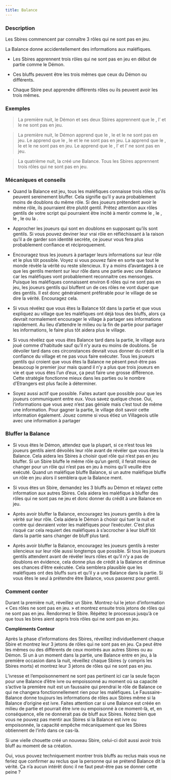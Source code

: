 ```yaml
---
title: Balance
---
```



<Role BALANCE header />

### Description

Les Sbires commencent par connaître 3 rôles qui ne sont pas en jeu.

La Balance donne accidentellement des informations aux maléfiques.

-   Les Sbires apprennent trois rôles qui ne sont pas en jeu en début de partie comme le Démon.

-   Ces bluffs peuvent être les trois mêmes que ceux du Démon ou différents.

-   Chaque Sbire peut apprendre différents rôles ou ils peuvent avoir les trois mêmes.

### Exemples

> La première nuit, le Démon et ses deux Sbires apprennent que le <Role SAGE />, l’<Role AUBERGISTE /> et le <Role GOLEM /> ne sont pas en jeu.

> La première nuit, le Démon apprend que le <Role FOU />, le <Role MOINE /> et le <Role VERTUEUX /> ne sont pas en jeu. Le <Role CONSPIRATEUR /> apprend que le <Role FOU />, le <Role MOINE /> et le <Role VERTUEUX /> ne sont pas en jeu. La <Role SORCIERE /> apprend que le <Role FOU />, le <Role FLEURISTE /> et le <Role BARBIER /> ne sont pas en jeu. Le <Role AERONAUTE /> apprend que le <Role NOBLE />, l’<Role AMNESIQUE /> et l’<Role HERETIQUE /> ne sont pas en jeu.

> La quatrième nuit, la <Role VIEILLE_CHOUETTE /> créé une Balance. Tous les Sbires apprennent trois rôles qui ne sont pas en jeu.

### Mécaniques et conseils

- Quand la Balance est jeu, tous les maléfiques connaisse trois rôles qu’ils peuvent sereinement bluffer. Cela signifie qu’il y aura probablement moins de doublons du même rôle. Si des joueurs prétendent avoir le même rôle, ils pourraient être plutôt gentil. Prêtez attention aux rôles gentils de votre script qui pourraient être incité à mentir comme le <Role PIXIE />, le <Role CROQUE_MORT />, le <Role VERTUEUX />, le <Role SAGE /> ou la <Role BRUTE />.

- Approcher les joueurs qui sont en doublons en supposant qu’ils sont gentils. Si vous pouvez deviner leur vrai rôle en réfléchissant à la raison qu’il a de garder son identité secrète, ce joueur vous fera plus probablement confiance et réciproquement.

- Encouragez tous les joueurs à partager leurs informations sur leur rôle et le plus tôt possible. Voyez si vous pouvez faire en sorte que tout le monde révèle la vérité ou reste silencieux. Il y a moins d’avantages à ce que les gentils mentent sur leur rôle dans une partie avec une Balance car les maléfiques vont probablement reconnaitre ces mensonges. Puisque les maléfiques connaissent environ 6 rôles qui ne sont pas en jeu, les joueurs gentils qui bluffent un de ces rôles ne vont duper que des gentils. Il est donc généralement préférable pour le village de se dire la vérité. Encouragez cela.

- Si vous révélez que vous êtes la Balance tôt dans la partie et que vous expliquez au village que les maléfiques ont déjà tous des bluffs, alors ça devrait normalement encourager le village à partager ses informations rapidement. Au lieu d’attendre le milieu ou la fin de partie pour partager les informations, le faire plus tôt aidera plus le village.

- Si vous révélez que vous êtes Balance tard dans la partie, le village aura joué comme d’habitude sauf qu’il n’y aura eu moins de doublons. Se dévoiler tard dans ces circonstances devrait vous donner du crédit et la confiance du village et ne pas vous faire exécuter. Tous les joueurs gentils qui croient que vous êtes la Balance ne pèsent peut-être pas beaucoup le premier jour mais quand il n’y a plus que trois joueurs en vie et que vous êtes l’un d’eux, ça peut faire une grosse différence. Cette stratégie fonctionne mieux dans les parties ou le nombre d’Etrangers est plus facile à déterminer.

- Soyez aussi actif que possible. Faites autant que possible pour que les joueurs communiquent entre eux. Vous savez quelque chose. Oui, l’informations que vous avez n’est pas géniale mais c’est tout de même une information. Pour gagner la partie, le village doit savoir cette information également. Jouez comme si vous étiez un Villageois utile avec une information à partager

### Bluffer la Balance

- Si vous êtes le Démon, attendez que la plupart, si ce n’est tous les joueurs gentils aient dévoilés leur rôle avant de révéler que vous êtes la Balance. Cela aidera les Sbires à choisir quel rôle qui n’est pas en jeu bluffer. Si un Sbire bluffe le même rôle qu’un gentil, il ferait mieux de changer pour un rôle qui n’est pas en jeu à moins qu’il veuille être exécuté. Quand un maléfique bluffe Balance, si un autre maléfique bluffe un rôle en jeu alors il semblera que la Balance ment.

- Si vous êtes un Sbire, demandez les 3 bluffs au Démon et relayez cette information aux autres Sbires. Cela aidera les maléfique à bluffer des rôles qui ne sont pas ne jeu et donc donner du crédit à une Balance en jeu.

- Après avoir bluffer la Balance, encouragez les joueurs gentils à dire la vérité sur leur rôle. Cela aidera le Démon à choisir qui tuer la nuit et contre qui devraient voter les maléfiques pour l’exécuter. C’est plus risqué car cela requiert des maléfiques à s’accrocher à leur bluff tôt dans la partie sans changer de bluff plus tard. 

- Après avoir bluffer la Balance, encouragez les joueurs gentils à rester silencieux sur leur rôle aussi longtemps que possible. Si tous les joueurs gentils attendent avant de révéler leurs rôles et qu’il n’y a pas de doublons en évidence, cela donne plus de crédit à la Balance et diminue ses chances d’être exécutée. Cela semblera plausible que les maléfiques ont des bluffs surs et qu’il y a une Balance dans la partie. Si vous êtes le seul à prétendre être Balance, vous passerez pour gentil. 

### Comment conter

Durant la première nuit, réveillez un Sbire. Montrez-lui le jeton d’information « Ces rôles ne sont pas en jeu. » et montrez ensuite trois jetons de rôles qui ne sont pas en jeu. Rendormez le Sbire. Répétez le processus jusqu’à ce que tous les bires aient appris trois rôles qui ne sont pas en jeu.

**Compléments Conteur**

Après la phase d’informations des Sbires, réveillez individuellement chaque Sbire et montrez leur 3 jetons de rôles qui ne sont pas en jeu. Ça peut être les mêmes ou des différents de ceux montrés aux autres Sbires ou au Démon. Si un à un moment dans la partie, une Balance entre en jeu, à la première occasion dans la nuit, réveillez chaque Sbires (y compris les Sbires morts) et montrez leur 3 jetons de rôles qui ne sont pas en jeu.

L’ivresse et l’empoisonnement ne sont pas pertinent ici car la seule façon pour une Balance d’être ivre ou empoissonné au moment où sa capacité s’active la première nuit est un faussaire qui prendrai le rôle de Balance ce qui ne changera fonctionnellement rien pour les maléfiques. Le Faussaire-Balance donne toujours les informations de rôles aux Sbires même si la Balance d’origine est ivre. Faites attention car si une Balance est créée en milieu de partie et pourrait être ivre ou empoisonné à ce moment-là, et, en conséquence, elle ne donnerait pas de bluff aux Sbires. Notez bien que vous ne pouvez pas mentir aux Sbires si la Balance est ivre ou empoisonnée, la capacité empêche mécaniquement que les Sbires obtiennent de l’info dans ce cas-là.

Si une vielle chouette créé un nouveau Sbire, celui-ci doit aussi avoir trois bluff au moment de sa création.

Oui, vous pouvez techniquement montrer trois bluffs au reclus mais vous ne feriez que confirmer au reclus que la personne qui se prétend Balance dit la vérité. Ça n’a aucun intérêt donc il ne faut peut-être pas se donner cette peine ?
